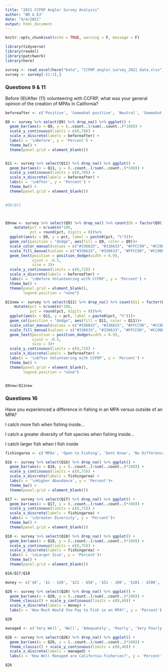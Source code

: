 ```yaml
---
title: "2021 CCFRP Angler Survey Analysis"
author: "BR & EJ"
date: "9/4/2021"
output: html_document
---
```


```r

knitr::opts_chunk$set(echo = TRUE, warning = F, message = F)

```

```r

library(tidyverse)
library(readxl)
library(patchwork)
library(here)

```


```r

survey <- read_excel(here("Data", "CCFRP_angler_survey_2021_data.xlsx"))
survey <- survey[-(1:2),]

```

### Questions 9 & 11

Before (9)/After (11) volunteering with CCFRP, what was your general opinion of the creation of MPAs in California?

```r

beforeafter <- c('Positive', 'Somewhat positive', 'Neutral', 'Somewhat Negative', 'Negative', 'No opinion')

Q9 <- survey %>% select(Q9) %>% drop_na() %>% ggplot() + 
  geom_bar(aes(x = Q9, y = (..count..)/sum(..count..)*100)) +
  scale_y_continuous(limits = c(0,70)) +
  scale_x_discrete(labels = beforeafter) +
  labs(x = '\nBefore', y = 'Percent') +
  theme_bw() + 
  theme(panel.grid = element_blank())


Q11 <- survey %>% select(Q11) %>% drop_na() %>% ggplot() +
  geom_bar(aes(x = Q11, y = (..count..)/sum(..count..)*100)) +
  scale_y_continuous(limits = c(0,70)) +
  scale_x_discrete(labels = beforeafter) +
  labs(x = '\nAfter', y = 'Percent') +
  theme_bw() + 
  theme(panel.grid = element_blank())
  

#Q9/Q11



Q9new <- survey %>% select(Q9) %>% drop_na() %>% count(Q9 = factor(Q9))%>% 
    mutate(pct = n/sum(n)*100,
           pct = round(pct, digits = 0))%>%
  ggplot(aes(x = Q9, y = pct, label = paste0(pct, "%")))+
  geom_col(position = "dodge", aes(fill = Q9, color = Q9))+
  scale_color_manual(values = c("#336633", "#336633", "#FFCC99", "#CC0000", "#CC0000", "#666666"))+
  scale_fill_manual(values = c("#336633", "#336633", "#FFCC99", "#CC0000", "#CC0000", "#666666"))+
  geom_text(position = position_dodge(width = 0.9),
            vjust = -0.5,
            size = 3)+
  scale_y_continuous(limits = c(0,72)) +
  scale_x_discrete(labels = beforeafter) +
  labs(x = '\nBefore Volunteering with CCFRP', y = 'Percent') +
  theme_bw() + 
  theme(panel.grid = element_blank(),
        legend.position = "none")

Q11new <- survey %>% select(Q11) %>% drop_na() %>% count(Q11 = factor(Q11))%>% 
    mutate(pct = n/sum(n)*100,
           pct = round(pct, digits = 0))%>%
  ggplot(aes(x = Q11, y = pct, label = paste0(pct, "%")))+
  geom_col(position = "dodge", aes(fill = Q11, color = Q11))+
  scale_color_manual(values = c("#336633", "#336633", "#FFCC99", "#CC0000", "#CC0000", "#666666"))+
  scale_fill_manual(values = c("#336633", "#336633", "#FFCC99", "#CC0000", "#CC0000", "#666666"))+
  geom_text(position = position_dodge(width = 0.9),
            vjust = -0.5,
            size = 3)+
  scale_y_continuous(limits = c(0,72)) +
  scale_x_discrete(labels = beforeafter) +
  labs(x = '\nAfter Volunteering with CCFRP', y = 'Percent') +
  theme_bw() + 
  theme(panel.grid = element_blank(),
        legend.position = "none")


Q9new/Q11new

```


### Questions 16

Have you experienced a difference in fishing in an MPA versus outside of an MPA?

I catch more fish when fishing inside…

I catch a greater diversity of fish species when fishing inside…

I catch larger fish when I fish inside

```r

fishingarea <- c('MPAs', 'Open to Fishing', 'Dont Know', 'No Difference')

Q16 <- survey %>% select(Q16) %>% drop_na() %>% ggplot() +
  geom_bar(aes(x = Q16, y = (..count..)/sum(..count..)*100)) +
  scale_y_continuous(limits = c(0,75)) +
  scale_x_discrete(labels = fishingarea) +
  labs(x = '\nHigher Abundance', y = 'Percent')+
  theme_bw() + 
  theme(panel.grid = element_blank())

Q17 <- survey %>% select(Q17) %>% drop_na() %>% ggplot() +
  geom_bar(aes(x = Q17, y = (..count..)/sum(..count..)*100)) +
  scale_y_continuous(limits = c(0,75)) +
  scale_x_discrete(labels = fishingarea) +
  labs(x = '\nGreater Diversity', y = 'Percent')+
  theme_bw() + 
  theme(panel.grid = element_blank())

Q18 <- survey %>% select(Q18) %>% drop_na() %>% ggplot() +
  geom_bar(aes(x = Q18, y = (..count..)/sum(..count..)*100)) +
  scale_y_continuous(limits = c(0,75)) +
  scale_x_discrete(labels = fishingarea) +
  labs(x = '\nLarger Size', y = 'Percent')+
  theme_bw() + 
  theme(panel.grid = element_blank())

Q16/Q17/Q18

```


```r

money <- c('$0', '$1 - $20', '$21 - $50', '$51 - 100', '$101 - $500', '>$500')

Q20 <- survey %>% select(Q20) %>% drop_na() %>% ggplot() +
  geom_bar(aes(x = Q20, y = (..count..)/sum(..count..)*100)) +
  theme_classic() + scale_y_continuous(limits = c(0,60)) +
  scale_x_discrete(labels = money) +
  labs(x = 'How Much Would You Pay to Fish in an MPA?', y = 'Percent')

Q20


```

```r

managed <- c('Very Well', 'Well', 'Adequately', 'Poorly', 'Very Poorly', 'Not Managed', 'Dont Know')

Q26 <- survey %>% select(Q26) %>% drop_na() %>% ggplot() +
  geom_bar(aes(x = Q26, y = (..count..)/sum(..count..)*100)) +
  theme_classic() + scale_y_continuous(limits = c(0,40)) +
  scale_x_discrete(labels = managed) +
  labs(x = 'How Well Managed are California Fisheries?', y = 'Percent')

Q26


```


